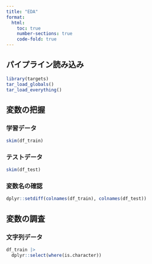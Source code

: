 ```yaml
---
title: "EDA"
format: 
  html:
    toc: true
    number-sections: true
    code-fold: true
---
```


## パイプライン読み込み

```r
library(targets)
tar_load_globals()
tar_load_everything()
```

## 変数の把握

### 学習データ

```r
skim(df_train)
```

### テストデータ

```r
skim(df_test)
```

### 変数名の確認

```r
dplyr::setdiff(colnames(df_train), colnames(df_test))
```

## 変数の調査

### 文字列データ

```r
df_train |> 
  dplyr::select(where(is.character))
```

